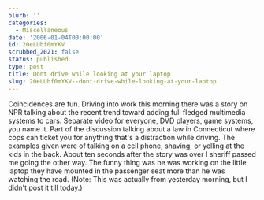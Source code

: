```yaml
---
blurb: ''
categories:
  - Miscellaneous
date: '2006-01-04T00:00:00'
id: 20eLUbf0mYKV
scrubbed_2021: false
status: published
type: post
title: Dont drive while looking at your laptop
slug: 20eLUbf0mYKV--dont-drive-while-looking-at-your-laptop
---
```


Coincidences are fun. Driving into work this morning there was a
story on NPR talking about the recent trend toward adding full
fledged multimedia systems to cars. Separate video for everyone,
DVD players, game systems, you name it. Part of the discussion
talking about a law in Connecticut where cops can ticket you for
anything that's a distraction while driving. The examples given
were of talking on a cell phone, shaving, or yelling at the kids in
the back. About ten seconds after the story was over I sheriff
passed me going the other way. The funny thing was he was working
on the little laptop they have mounted in the passenger seat more
than he was watching the road. (Note: This was actually from
yesterday morning, but I didn't post it till today.)
